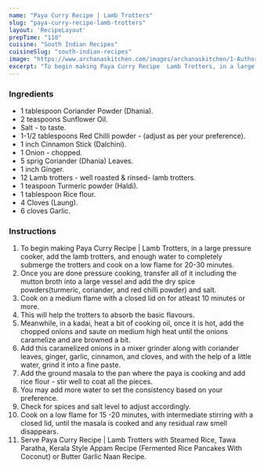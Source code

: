 ---
name: "Paya Curry Recipe | Lamb Trotters"
slug: "paya-curry-recipe-lamb-trotters"
layout: 'RecipeLayout'
prepTime: "110"
cuisine: "South Indian Recipes"
cuisineSlug: "south-indian-recipes"
image: "https://www.archanaskitchen.com/images/archanaskitchen/1-Author/FlavorFlameFusion/Paya_Curry__Lamb_Trotters_recipe_edited1.jpg"
excerpt: "To begin making Paya Curry Recipe  Lamb Trotters, in a large pressure cooker, add the lamb trotters, and enough water to completely submerge the trotters and cook on a low flame for 20-30 minutes"
---

### Ingredients

- 1 tablespoon Coriander Powder (Dhania).
- 2 teaspoons Sunflower Oil.
- Salt - to taste.
- 1-1/2 tablespoons Red Chilli powder - (adjust as per your preference).
- 1 inch Cinnamon Stick (Dalchini).
- 1 Onion - chopped.
- 5 sprig Coriander (Dhania) Leaves.
- 1 inch Ginger.
- 12 Lamb trotters - well roasted & rinsed- lamb trotters.
- 1 teaspoon Turmeric powder (Haldi).
- 1 tablespoon Rice flour.
- 4 Cloves (Laung).
- 6 cloves Garlic.

### Instructions

1. To begin making Paya Curry Recipe | Lamb Trotters, in a large pressure cooker, add the lamb trotters, and enough water to completely submerge the trotters and cook on a low flame for 20-30 minutes.
1. Once you are done pressure cooking, transfer all of it including the mutton broth into a large vessel and add the dry spice powders(turmeric, coriander, and red chilli powder) and salt.
1. Cook on a medium flame with a closed lid on for atleast 10 minutes or more.
1. This will help the trotters to absorb the basic flavours.
1. Meanwhile, in a kadai, heat a bit of cooking oil, once it is hot, add the chopped onions and saute on medium high heat until the onions caramelize and are browned a bit.
1. Add this caramelized onions in a mixer grinder along with coriander leaves, ginger, garlic, cinnamon, and cloves, and with the help of a little water, grind it into a fine paste.
1. Add the ground masala to the pan where the paya is cooking and add rice flour - stir well to coat all the pieces.
1. You may add more water to set the consistency based on your preference.
1. Check for spices and salt level to adjust accordingly.
1. Cook on a low flame for 15 -20 minutes, with intermediate stirring with a closed lid, until the masala is cooked and any residual raw smell disappears.
1. Serve Paya Curry Recipe | Lamb Trotters with Steamed Rice, Tawa Paratha, Kerala Style Appam Recipe (Fermented Rice Pancakes With Coconut) or Butter Garlic Naan Recipe.

